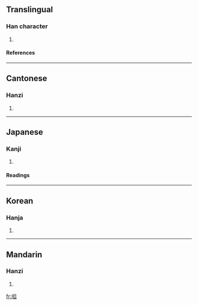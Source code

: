==Translingual==
===Han character===
{{Han char|rn=30|rad=口|as=05|sn=8|four=6601<sub>0</sub>|canj=口日一 (RAM)}}
# {{defn|Han}}
====References====
{{Han ref|kx=0184.010|dkj=03474|dj=0403.010|hdz=10600.010|uh=547E|ud=21630|bh=CBE3|bd=52195}}
----
==Cantonese==
===Hanzi===
{{yue-hanzi|jyut=|y=daat3}}
# {{defn|Cantonese}}
----
==Japanese==
===Kanji===
{{ja-kanji|grade=|rs=口05}}
# {{defn|Japanese}} 
====Readings====
{{ja-readings|on=[[たつ]] (tatsu), [[たち]] (tachi), [[あつ]] (atsu), [[えち]] (echi), [[てち]] (techi)|kun=[[しかりあう]] (shikariau), [[よびあう]] (yobiau)}}
----
==Korean==
===Hanja===
{{ko-hanja|hangeul=달|rv=dal|mr=tal}}
# {{defn|Korean}}
----
==Mandarin==
===Hanzi===
{{cmn-hanzi|pin=[[dá]] ([[da2]])|wg=ta<sup>2</sup>}}
# {{defn|Mandarin}}

[[fr:呾]]